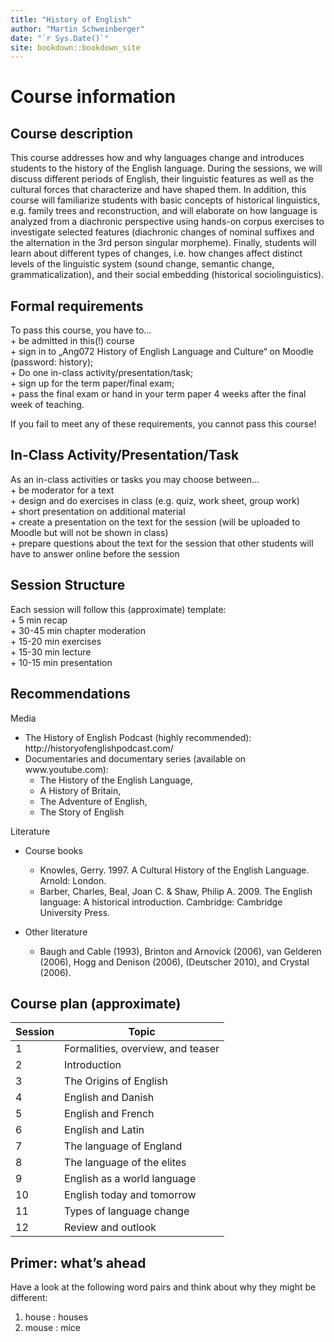 ```yaml
--- 
title: "History of English"
author: "Martin Schweinberger"
date: "`r Sys.Date()`"
site: bookdown::bookdown_site
---
```


# Course information

## Course description

This course addresses how and why languages change and introduces students to the history of the English language. During the sessions, we will discuss different periods of English, their linguistic features as well as the cultural forces that characterize and have shaped them. In addition, this course will familiarize students with basic concepts of historical linguistics, e.g. family trees and reconstruction, and will elaborate on how language is analyzed from a diachronic perspective using hands-on corpus exercises to investigate selected features (diachronic changes of nominal suffixes and the alternation in the 3rd person singular morpheme). Finally, students will learn about different types of changes, i.e. how changes affect distinct levels of the linguistic system (sound change, semantic change, grammaticalization), and their social embedding (historical sociolinguistics).

## Formal requirements
To pass this course, you have to...  
  + be admitted in this(!) course   
  + sign in to „Ang072 History of English Language and
Culture“ on Moodle (password: history);  
  + Do one in-class activity/presentation/task;  
  + sign up for the term paper/final exam;  
  + pass the final exam or hand in your term paper 4 weeks after the final week of teaching.

If you fail to meet any of these requirements, you
cannot pass this course!

## In-Class Activity/Presentation/Task

As an in-class activities or tasks you may choose between...  
  + be moderator for a text  
  + design and do exercises in class (e.g. quiz, work sheet,
group work)  
  + short presentation on additional material  
  + create a presentation on the text for the session (will be uploaded to Moodle but will not be shown in class)  
  + prepare questions about the text for the session that other students will have to answer online before the session

## Session Structure
Each session will follow this (approximate) template:  
  + 5 min recap  
  + 30-45 min chapter moderation  
  + 15-20 min exercises  
  + 15-30 min lecture  
  + 10-15 min presentation

## Recommendations
Media  

  + The History of English Podcast (highly recommended): http://historyofenglishpodcast.com/  
  + Documentaries and documentary series (available on www.youtube.com):  
    + The History of the English Language,  
    + A History of Britain,  
    + The Adventure of English,  
    + The Story of English

Literature  

  + Course books  
    + Knowles, Gerry. 1997. A Cultural History of the English Language. Arnold: London.  
    + Barber, Charles, Beal, Joan C. & Shaw, Philip A. 2009. The English language: A historical introduction. Cambridge: Cambridge University Press.  
    
  + Other literature
    
    + Baugh and Cable (1993), Brinton and Arnovick (2006), van Gelderen (2006), Hogg and Denison (2006), (Deutscher 2010), and Crystal (2006).

## Course plan (approximate)
| Session | Topic | 
|-----|-------------------------|
| 1  | Formalities, overview, and teaser |
| 2  |  Introduction |
| 3  |  The Origins of English |
| 4  |  English and Danish |
| 5  |  English and French |
| 6  |  English and Latin |
| 7  |  The language of England |
| 8  |  The language of the elites |
| 9  |  English as a world language |
| 10  |  English today and tomorrow |
| 11  |  Types of language change |
| 12  |  Review and outlook  |

## Primer: what’s ahead

Have a look at the following word pairs and think about why
they might be different:

1. house : houses
2. mouse : mice


